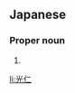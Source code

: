 ==Japanese==
{{ja-kanjitab|こう|じ}}

===Proper noun===
{{ja-pos|proper|こうじ}}

# {{given name|male|lang=ja|sort=こうじ}}

[[li:光仁]]